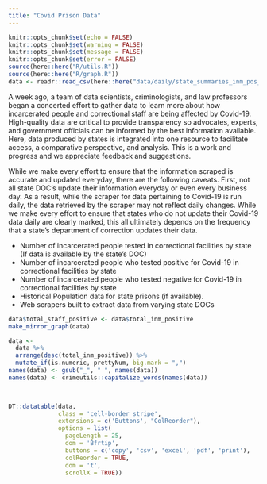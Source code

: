 ```yaml
---
title: "Covid Prison Data"
---
```

```r
knitr::opts_chunk$set(echo = FALSE)
knitr::opts_chunk$set(warning = FALSE)
knitr::opts_chunk$set(message = FALSE)
knitr::opts_chunk$set(error = FALSE)
source(here::here("R/utils.R"))
source(here::here("R/graph.R"))
data <- readr::read_csv(here::here("data/daily/state_summaries_inm_pos_4_15.csv"))
```


A week ago, a team of data scientists, criminologists, and law professors began a concerted effort to gather data to learn more about how incarcerated people and correctional staff are being affected by Covid-19. High-quality data are critical to provide transparency so advocates, experts, and government officials can be informed by the best information available. Here, data produced by states is integrated into one resource to facilitate access, a comparative perspective, and analysis. This is a work and progress and we appreciate feedback and suggestions.

While we make every effort to ensure that the information scraped is accurate and updated everyday, there are the following caveats. First, not all state DOC's update their information everyday or even every business day. As a result, while the scraper for data pertaining to Covid-19 is run daily, the data retrieved by the scraper may not reflect daily changes. While we make every effort to ensure that states who do not update their Covid-19 data daily are clearly marked, this all ultimately depends on the frequency that a state's department of correction updates their data.

- Number of incarcerated people tested in correctional facilities by state (If data is available by the state's  DOC)
- Number of incarcerated people who tested positive for Covid-19 in correctional facilities by state 
- Number of incarcerated people who tested negative for Covid-19 in correctional facilities by state
- Historical Population data for state prisons (if available).
- Web scrapers built to extract data from varying state DOCs

```r
data$total_staff_positive <- data$total_inm_positive
make_mirror_graph(data)

```



```r

data <-
  data %>%
  arrange(desc(total_inm_positive)) %>%
  mutate_if(is.numeric, prettyNum, big.mark = ",")
names(data) <- gsub("_", " ", names(data))
names(data) <- crimeutils::capitalize_words(names(data))

  

DT::datatable(data,
              class = 'cell-border stripe',
              extensions = c('Buttons', "ColReorder"),
              options = list(
                pageLength = 25,
                dom = 'Bfrtip',
                buttons = c('copy', 'csv', 'excel', 'pdf', 'print'),
                colReorder = TRUE,
                dom = 't',
                scrollX = TRUE)) 
```

